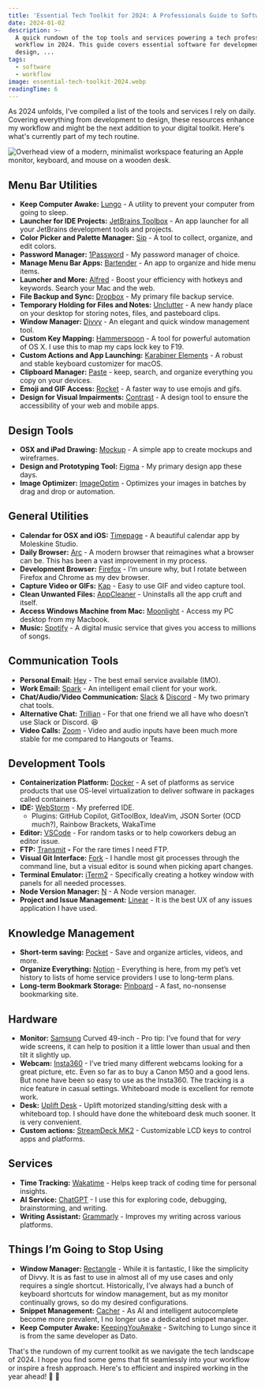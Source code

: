 ```yaml
---
title: 'Essential Tech Toolkit for 2024: A Professionals Guide to Software & Services'
date: 2024-01-02
description: >-
  A quick rundown of the top tools and services powering a tech professional's
  workflow in 2024. This guide covers essential software for development,
  design, ...
tags:
  - software
  - workflow
image: essential-tech-toolkit-2024.webp
readingTime: 6
---
```








As 2024 unfolds, I've compiled a list of the tools and services I rely on daily.
Covering everything from development to design, these resources enhance my
workflow and might be the next addition to your digital toolkit. Here's what's
currently part of my tech routine.

![Overhead view of a modern, minimalist workspace featuring an Apple monitor, keyboard, and mouse on a wooden desk.](essential-tech-toolkit-2024.webp)

## Menu Bar Utilities

- **Keep Computer Awake:** [Lungo](https://sindresorhus.com/lungo) - A utility
  to prevent your computer from going to sleep.
- **Launcher for IDE Projects:**
  [JetBrains Toolbox](https://www.jetbrains.com/toolbox-app/) - An app launcher
  for all your JetBrains development tools and projects.
- **Color Picker and Palette Manager:** [Sip](https://sipapp.io/) - A tool to
  collect, organize, and edit colors.
- **Password Manager:** [1Password](https://1password.com/) - My password
  manager of choice.
- **Manage Menu Bar Apps:** [Bartender](https://www.macbartender.com/) - An app
  to organize and hide menu items.
- **Launcher and More:** [Alfred](https://www.alfredapp.com/) - Boost your
  efficiency with hotkeys and keywords. Search your Mac and the web.
- **File Backup and Sync:** [Dropbox](https://www.dropbox.com/) - My primary
  file backup service.
- **Temporary Holding for Files and Notes:**
  [Unclutter](https://unclutterapp.com/) - A new handy place on your desktop for
  storing notes, files, and pasteboard clips.
- **Window Manager:** [Divvy](https://mizage.com/divvy/) - An elegant and quick
  window management tool.
- **Custom Key Mapping:** [Hammerspoon](https://www.hammerspoon.org/) - A tool
  for powerful automation of OS X. I use this to map my caps lock key to F19.
- **Custom Actions and App Launching:**
  [Karabiner Elements](https://karabiner-elements.pqrs.org/) - A robust and
  stable keyboard customizer for macOS.
- **Clipboard Manager:** [Paste](https://pasteapp.io/) - keep, search, and
  organize everything you copy on your devices.
- **Emoji and GIF Access:** [Rocket](https://matthewpalmer.net/rocket/) - A
  faster way to use emojis and gifs.
- **Design for Visual Impairments:** [Contrast](https://usecontrast.com/) - A
  design tool to ensure the accessibility of your web and mobile apps.

## Design Tools

- **OSX and iPad Drawing:** [Mockup](https://mockup.io/) - A simple app to
  create mockups and wireframes.
- **Design and Prototyping Tool:** [Figma](https://www.figma.com/) - My primary
  design app these days.
- **Image Optimizer:** [ImageOptim](https://imageoptim.com/mac) - Optimizes your
  images in batches by drag and drop or automation.

## General Utilities

- **Calendar for OSX and iOS:**
  [Timepage](https://www.moleskine.com/en-us/shop/moleskine-smart/apps-and-services/timepage/) -
  A beautiful calendar app by Moleskine Studio.
- **Daily Browser:** [Arc](https://www.arc.net/) - A modern browser that
  reimagines what a browser can be. This has been a vast improvement in my
  process.
- **Development Browser:** [Firefox](https://www.mozilla.org/en-US/firefox/) -
  I’m unsure why, but I rotate between Firefox and Chrome as my dev browser.
- **Capture Video or GIFs:** [Kap](https://getkap.co/) - Easy to use GIF and
  video capture tool.
- **Clean Unwanted Files:** [AppCleaner](https://freemacsoft.net/appcleaner/) -
  Uninstalls all the app cruft and itself.
- **Access Windows Machine from Mac:**
  [Moonlight](https://moonlight-stream.org/) - Access my PC desktop from my
  Macbook.
- **Music:** [Spotify](https://www.spotify.com/) - A digital music service that
  gives you access to millions of songs.

## Communication Tools

- **Personal Email:** [Hey](https://hey.com/) - The best email service available
  (IMO).
- **Work Email:** [Spark](https://sparkmailapp.com/) - An intelligent email
  client for your work.
- **Chat/Audio/Video Communication:** [Slack](https://slack.com/) &
  [Discord](https://discord.com/) - My two primary chat tools.
- **Alternative Chat:** [Trillian](https://www.trillian.im/) - For that one
  friend we all have who doesn’t use Slack or Discord. 😆
- **Video Calls:** [Zoom](https://zoom.us/) - Video and audio inputs have been
  much more stable for me compared to Hangouts or Teams.

## Development Tools

- **Containerization Platform:** [Docker](https://www.docker.com/) - A set of
  platforms as service products that use OS-level virtualization to deliver
  software in packages called containers.
- **IDE:** [WebStorm](https://www.jetbrains.com/webstorm/) - My preferred IDE.
  - Plugins: GitHub Copilot, GitToolBox, IdeaVim, JSON Sorter (OCD much?),
    Rainbow Brackets, WakaTime
- **Editor:** [VSCode](https://code.visualstudio.com/) - For random tasks or to
  help coworkers debug an editor issue.
- **FTP:** [Transmit](https://panic.com/transmit/) **-** For the rare times I
  need FTP.
- **Visual Git Interface:** [Fork](https://fork.dev/) - I handle most git
  processes through the command line, but a visual editor is sound when picking
  apart changes.
- **Terminal Emulator:** [iTerm2](https://iterm2.com/) - Specifically creating a
  hotkey window with panels for all needed processes.
- **Node Version Manager:** [N](https://github.com/tj/n) - A Node version
  manager.
- **Project and Issue Management:** [Linear](https://linear.app/) - It is the
  best UX of any issues application I have used.

## Knowledge Management

- **Short-term saving:** [Pocket](https://getpocket.com/) - Save and organize
  articles, videos, and more.
- **Organize Everything:** [Notion](https://www.notion.so/) - Everything is
  here, from my pet’s vet history to lists of home service providers I use to
  long-term plans.
- **Long-term Bookmark Storage:** [Pinboard](https://pinboard.in/) - A fast,
  no-nonsense bookmarking site.

## Hardware

- **Monitor:** [Samsung](https://www.samsung.com/) Curved 49-inch - Pro tip:
  I’ve found that for _very_ wide screens, it can help to position it a little
  lower than usual and then tilt it slightly up.
- **Webcam:** [Insta360](https://www.insta360.com/) - I’ve tried many different
  webcams looking for a great picture, etc. Even so far as to buy a Canon M50
  and a good lens. But none have been so easy to use as the Insta360. The
  tracking is a nice feature in casual settings. Whiteboard mode is excellent
  for remote work.
- **Desk:** [Uplift Desk](https://www.upliftdesk.com/) - Uplift motorized
  standing/sitting desk with a whiteboard top. I should have done the whiteboard
  desk much sooner. It is very convenient.
- **Custom actions:**
  [StreamDeck MK2](https://www.elgato.com/us/en/p/stream-deck-mk2-black) -
  Customizable LCD keys to control apps and platforms.

## Services

- **Time Tracking:** [Wakatime](https://wakatime.com/) - Helps keep track of
  coding time for personal insights.
- **AI Service:** [ChatGPT](https://openai.com/) - I use this for exploring
  code, debugging, brainstorming, and writing.
- **Writing Assistant:** [Grammarly](https://www.grammarly.com/) - Improves my
  writing across various platforms.

## Things I’m Going to Stop Using

- **Window Manager:** [Rectangle](https://rectangleapp.com/) - While it is
  fantastic, I like the simplicity of Divvy. It is as fast to use in almost all
  of my use cases and only requires a single shortcut. Historically, I’ve always
  had a bunch of keyboard shortcuts for window management, but as my monitor
  continually grows, so do my desired configurations.
- **Snippet Management:** [Cacher](https://www.cacher.io/) - As AI and
  intelligent autocomplete become more prevalent, I no longer use a dedicated
  snippet manager.
- **Keep Computer Awake:** [KeepingYouAwake](https://keepingyouawake.app/) -
  Switching to Lungo since it is from the same developer as Dato.

That's the rundown of my current toolkit as we navigate the tech landscape
of 2024. I hope you find some gems that fit seamlessly into your workflow or
inspire a fresh approach. Here's to efficient and inspired working in the year
ahead! 🍾 🚀
